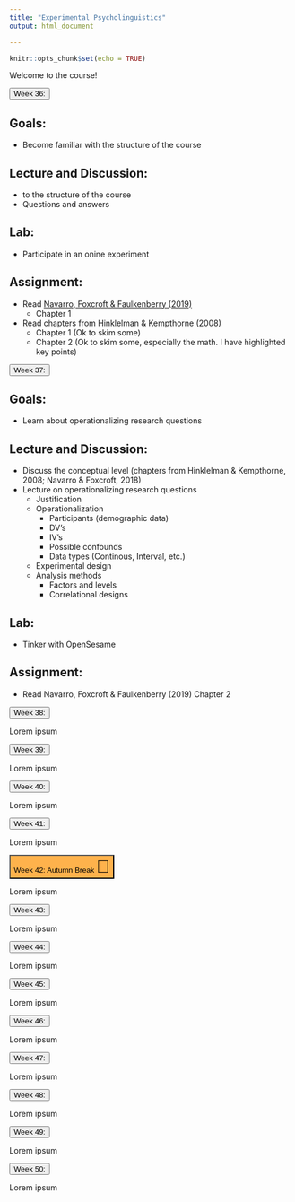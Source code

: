 ```yaml
---
title: "Experimental Psycholinguistics"
output: html_document

---
```

<link rel="stylesheet" type="text/css" href="styles/main.css">
<link rel="stylesheet" type="text/css" href="styles/textfolding.css">


```r
knitr::opts_chunk$set(echo = TRUE)
```

Welcome to the course!

<button type="button" class="collapsible">
Week 36: 
</button>
<div class="content">

## Goals:

- Become familiar with the structure of the course

## Lecture and Discussion:

-  to the structure of the course
- Questions and answers

## Lab:

- Participate in an onine experiment

## Assignment:

- Read <a href="https://learnstatswithjasp.com" target="_blank">Navarro, Foxcroft & Faulkenberry (2019)</a>
  - Chapter 1
- Read chapters from Hinklelman & Kempthorne (2008)
  - Chapter 1 (Ok to skim some)
  - Chapter 2 (Ok to skim some, especially the math. I have highlighted key points)
</div>
<p></p><p></p>




<button type="button" class="collapsible">
Week 37: 
</button>
<div class="content">

## Goals:

- Learn about operationalizing research questions

## Lecture and Discussion:

- Discuss the conceptual level (chapters from Hinklelman & Kempthorne, 2008; Navarro & Foxcroft, 2018)
- Lecture on operationalizing research questions
  - Justification
  - Operationalization
    - Participants (demographic data)
    - DV’s
    - IV’s
    - Possible confounds
    - Data types (Continous, Interval, etc.)
  - Experimental design
  - Analysis methods
    - Factors and levels
    - Correlational designs

## Lab:

- Tinker with OpenSesame

## Assignment:

- Read Navarro, Foxcroft & Faulkenberry (2019) Chapter 2

</div>
<p></p><p></p>





<button type="button" class="collapsible">
Week 38: 
</button>
<div class="content">
Lorem ipsum
</div>
<p></p><p></p>




<button type="button" class="collapsible">
Week 39: 
</button>
<div class="content">
Lorem ipsum
</div>
<p></p><p></p>




<button type="button" class="collapsible">
Week 40: 
</button>
<div class="content">
Lorem ipsum
</div>
<p></p><p></p>




<button type="button" class="collapsible">
Week 41: 
</button>
<div class="content">
Lorem ipsum
</div>
<p></p><p></p>




<button type="button" class="collapsible" style="background-color: #feb24c">
Week 42: Autumn Break <span style="font-size:32px">&#127810;</span>
</button>
<div class="content">
Lorem ipsum
</div>
<p></p><p></p>





<button type="button" class="collapsible">
Week 43: 
</button>
<div class="content">
Lorem ipsum
</div>
<p></p><p></p>




<button type="button" class="collapsible">
Week 44: 
</button>
<div class="content">
Lorem ipsum
</div>
<p></p><p></p>


<button type="button" class="collapsible">
Week 45: 
</button>
<div class="content">
Lorem ipsum
</div>
<p></p><p></p>



<button type="button" class="collapsible">
Week 46: 
</button>
<div class="content">
Lorem ipsum
</div>
<p></p><p></p>



<button type="button" class="collapsible">
Week 47: 
</button>
<div class="content">
Lorem ipsum
</div>
<p></p><p></p>





<button type="button" class="collapsible">
Week 48: 
</button>
<div class="content">
Lorem ipsum
</div>
<p></p><p></p>




<button type="button" class="collapsible">
Week 49: 
</button>
<div class="content">
Lorem ipsum
</div>
<p></p><p></p>



<button type="button" class="collapsible">
Week 50: 
</button>
<div class="content">
Lorem ipsum
</div>
<p></p><p></p>






<script src="styles/textfolding.js"></script>

